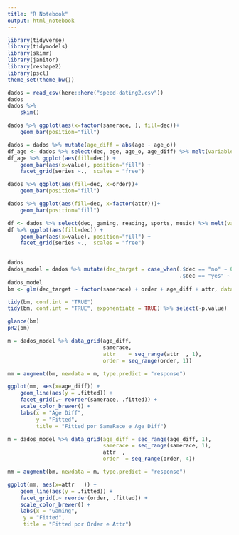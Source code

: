 ```yaml
---
title: "R Notebook"
output: html_notebook
---
```



```r
library(tidyverse)
library(tidymodels)
library(skimr)
library(janitor)
library(reshape2)
library(pscl)
theme_set(theme_bw())
```


```r
dados = read_csv(here::here("speed-dating2.csv"))
dados
dados %>% 
    skim()
```

```r
dados %>% ggplot(aes(x=factor(samerace, ), fill=dec))+
    geom_bar(position="fill")
```
```r
dados = dados %>% mutate(age_diff = abs(age - age_o))
df_age <- dados %>% select(dec, age, age_o, age_diff) %>% melt(variable.name = 'series')
df_age %>% ggplot(aes(fill=dec)) +
    geom_bar(aes(x=value), position="fill") +
    facet_grid(series ~.,  scales = "free")
```

```r
dados %>% ggplot(aes(fill=dec, x=order))+
    geom_bar(position="fill")
```

```r
dados %>% ggplot(aes(fill=dec, x=factor(attr)))+
    geom_bar(position="fill")
```

```r
df <- dados %>% select(dec, gaming, reading, sports, music) %>% melt(variable.name = 'series')
df %>% ggplot(aes(fill=dec)) +
    geom_bar(aes(x=value), position="fill") +
    facet_grid(series ~.,  scales = "free")
    
```
```r
dados
dados_model = dados %>% mutate(dec_target = case_when(.$dec == "no" ~ 0,
                                                      .$dec == "yes" ~ 1))
dados_model 
bm <- glm(dec_target ~ factor(samerace) + order + age_diff + attr, data = dados_model, family="binomial")

tidy(bm, conf.int = "TRUE")
tidy(bm, conf.int = "TRUE", exponentiate = TRUE) %>% select(-p.value)

glance(bm)
pR2(bm)
```

```r
m = dados_model %>% data_grid(age_diff,
                              samerace,
                              attr	  = seq_range(attr	, 1),
                              order = seq_range(order, 1))

mm = augment(bm, newdata = m, type.predict = "response")

ggplot(mm, aes(x=age_diff)) +
    geom_line(aes(y = .fitted)) + 
    facet_grid(.~ reorder(samerace, .fitted)) + 
    scale_color_brewer() + 
    labs(x = "Age Diff", 
         y = "Fitted", 
         title = "Fitted por SameRace e Age Diff")
```
```r
m = dados_model %>% data_grid(age_diff = seq_range(age_diff, 1),
                              samerace = seq_range(samerace, 1),
                              attr	,
                              order  = seq_range(order, 4))

mm = augment(bm, newdata = m, type.predict = "response")

ggplot(mm, aes(x=attr	)) +
    geom_line(aes(y = .fitted)) + 
    facet_grid(.~ reorder(order, .fitted)) + 
    scale_color_brewer() +
    labs(x = "Gaming", 
     y = "Fitted", 
     title = "Fitted por Order e Attr")
```
